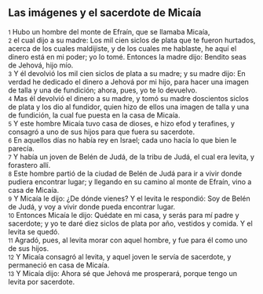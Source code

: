 == Las imágenes y el sacerdote de Micaía ==

{{anchor|1}} <small>1</small> Hubo un hombre del monte de Efraín, que se llamaba Micaía,<br>
{{anchor|2}} <small>2</small> el cual dijo a su madre: Los mil cien siclos de plata   que te fueron hurtados, acerca de los cuales maldijiste, y de los cuales me hablaste, he aquí el dinero está en mi poder; yo lo tomé. Entonces la madre dijo: Bendito seas de Jehová, hijo mío.<br>
{{anchor|3}} <small>3</small> Y él devolvió los mil cien siclos de plata   a su madre; y su madre dijo: En verdad he dedicado el dinero a Jehová por mi hijo, para hacer una imagen de talla y una de fundición; ahora, pues, yo te lo devuelvo.<br>
{{anchor|4}} <small>4</small> Mas él devolvió el dinero a su madre, y tomó su madre doscientos siclos de plata   y los dio al fundidor, quien hizo de ellos una imagen de talla y una de fundición, la cual fue puesta en la casa de Micaía.<br>
{{anchor|5}} <small>5</small> Y este hombre Micaía tuvo casa de dioses, e hizo efod y terafines, y consagró a uno de sus hijos para que fuera su sacerdote.<br>
{{anchor|6}} <small>6</small> En aquellos días no había rey en Israel; cada uno hacía lo que bien le parecía.<br>
{{anchor|7}} <small>7</small> Y había un joven de Belén de Judá, de la tribu de Judá, el cual era levita, y forastero allí.<br>
{{anchor|8}} <small>8</small> Este hombre partió de la ciudad de Belén de Judá para ir a vivir donde pudiera encontrar lugar; y llegando en su camino al monte de Efraín, vino a casa de Micaía.<br>
{{anchor|9}} <small>9</small> Y Micaía le dijo: ¿De dónde vienes? Y el levita le respondió: Soy de Belén de Judá, y voy a vivir donde pueda encontrar lugar.<br>
{{anchor|10}} <small>10</small> Entonces Micaía le dijo: Quédate en mi casa, y serás para mí padre y sacerdote; y yo te daré diez siclos de plata   por año, vestidos y comida. Y el levita se quedó.<br>
{{anchor|11}} <small>11</small> Agradó, pues, al levita morar con aquel hombre, y fue para él como uno de sus hijos.<br>
{{anchor|12}} <small>12</small> Y Micaía consagró al levita, y aquel joven le servía de sacerdote, y permaneció en casa de Micaía.<br>
{{anchor|13}} <small>13</small> Y Micaía dijo: Ahora sé que Jehová me prosperará, porque tengo un levita por sacerdote.<br>
